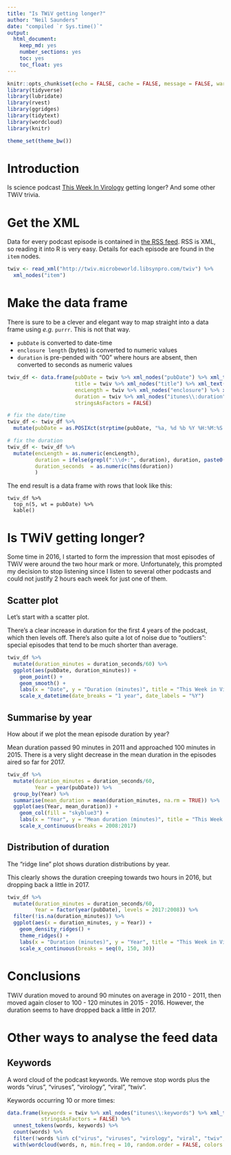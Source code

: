 ```yaml
---
title: "Is TWiV getting longer?"
author: "Neil Saunders"
date: "compiled `r Sys.time()`"
output: 
  html_document: 
    keep_md: yes
    number_sections: yes
    toc: yes
    toc_float: yes
---
```


```r
knitr::opts_chunk$set(echo = FALSE, cache = FALSE, message = FALSE, warning = FALSE, fig.path = "../../figures/")
library(tidyverse)
library(lubridate)
library(rvest)
library(ggridges)
library(tidytext)
library(wordcloud)
library(knitr)

theme_set(theme_bw())
```

# Introduction
Is science podcast [This Week In Virology](http://www.microbe.tv/twiv/) getting longer? And some other TWiV trivia.

# Get the XML
Data for every podcast episode is contained in [the RSS feed](http://twiv.microbeworld.libsynpro.com/twiv). RSS is XML, so reading it into R is very easy. Details for each episode are found in the `item` nodes.

```r
twiv <- read_xml("http://twiv.microbeworld.libsynpro.com/twiv") %>%
  xml_nodes("item")
```

# Make the data frame
There is sure to be a clever and elegant way to map straight into a data frame using _e.g._ `purrr`. This is not that way.

- `pubDate` is converted to date-time
- `enclosure length` (bytes) is converted to numeric values
- `duration` is pre-pended with "00" where hours are absent, then converted to seconds as numeric values

```r
twiv_df <- data.frame(pubDate = twiv %>% xml_nodes("pubDate") %>% xml_text(),
                      title = twiv %>% xml_nodes("title") %>% xml_text(),
                      encLength = twiv %>% xml_nodes("enclosure") %>% xml_attr("length"),
                      duration = twiv %>% xml_nodes("itunes\\:duration") %>% xml_text(),
                      stringsAsFactors = FALSE)

# fix the date/time
twiv_df <- twiv_df %>%
  mutate(pubDate = as.POSIXct(strptime(pubDate, "%a, %d %b %Y %H:%M:%S +0000")))

# fix the duration
twiv_df <- twiv_df %>%
  mutate(encLength = as.numeric(encLength),
         duration = ifelse(grepl(":\\d+:", duration), duration, paste0("00:", duration)),
         duration_seconds  = as.numeric(hms(duration))
         )
```

The end result is a data frame with rows that look like this:

```r-df-rows
twiv_df %>%
  top_n(5, wt = pubDate) %>%
  kable()
```

# Is TWiV getting longer?
Some time in 2016, I started to form the impression that most episodes of TWiV were around the two hour mark or more. Unfortunately, this prompted my decision to stop listening since I listen to several other podcasts and could not justify 2 hours each week for just one of them.

## Scatter plot
Let's start with a scatter plot.

There's a clear increase in duration for the first 4 years of the podcast, which then levels off. There's also quite a lot of noise due to "outliers": special episodes that tend to be much shorter than average.

```r
twiv_df %>% 
  mutate(duration_minutes = duration_seconds/60) %>% 
  ggplot(aes(pubDate, duration_minutes)) + 
    geom_point() + 
    geom_smooth() + 
    labs(x = "Date", y = "Duration (minutes)", title = "This Week in Virology Episode Duration") + 
    scale_x_datetime(date_breaks = "1 year", date_labels = "%Y")
```

## Summarise by year
How about if we plot the mean episode duration by year?

Mean duration passed 90 minutes in 2011 and approached 100 minutes in 2015. There is a very slight decrease in the mean duration in the episodes aired so far for 2017.

```r
twiv_df %>% 
  mutate(duration_minutes = duration_seconds/60,
         Year = year(pubDate)) %>%
  group_by(Year) %>%
  summarise(mean_duration = mean(duration_minutes, na.rm = TRUE)) %>%
  ggplot(aes(Year, mean_duration)) + 
    geom_col(fill = "skyblue3") + 
    labs(x = "Year", y = "Mean duration (minutes)", title = "This Week in Virology Mean Episode Duration By Year") +
    scale_x_continuous(breaks = 2008:2017)
```

## Distribution of duration
The "ridge line" plot shows duration distributions by year.

This clearly shows the duration creeping towards two hours in 2016, but dropping back a little in 2017.

```r
twiv_df %>% 
  mutate(duration_minutes = duration_seconds/60,
         Year = factor(year(pubDate), levels = 2017:2008)) %>%
  filter(!is.na(duration_minutes)) %>%
  ggplot(aes(x = duration_minutes, y = Year)) + 
    geom_density_ridges() + 
    theme_ridges() + 
    labs(x = "Duration (minutes)", y = "Year", title = "This Week in Virology Episode Duration Distribution By Year") +
    scale_x_continuous(breaks = seq(0, 150, 30))
```

# Conclusions
TWiV duration moved to around 90 minutes on average in 2010 - 2011, then moved again closer to 100 - 120 minutes in 2015 - 2016. However, the duration seems to have dropped back a little in 2017.

# Other ways to analyse the feed data
## Keywords
A word cloud of the podcast keywords. We remove stop words plus the words "virus", "viruses", "virology", "viral", "twiv".

Keywords occurring 10 or more times:
```r
data.frame(keywords = twiv %>% xml_nodes("itunes\\:keywords") %>% xml_text(), 
           stringsAsFactors = FALSE) %>% 
  unnest_tokens(words, keywords) %>% 
  count(words) %>% 
  filter(!words %in% c("virus", "viruses", "virology", "viral", "twiv", stop_words$word)) %>% 
  with(wordcloud(words, n, min.freq = 10, random.order = FALSE, colors = brewer.pal(11, "Spectral")))
```